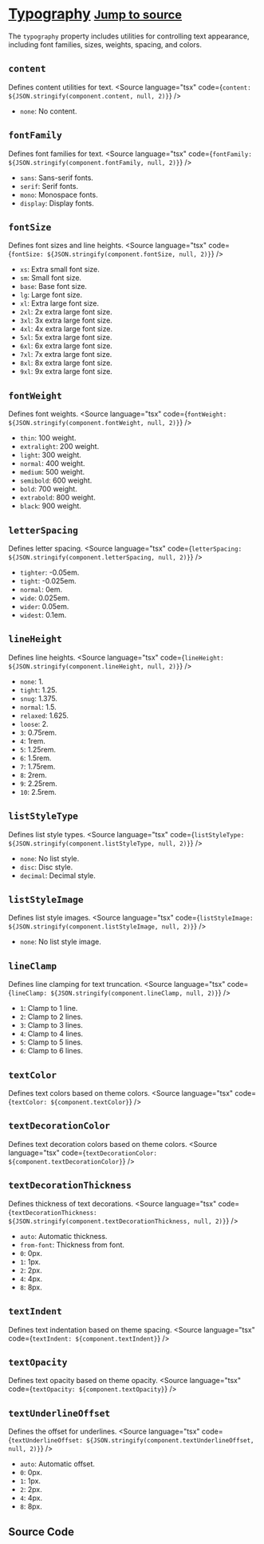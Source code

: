 
<Meta title="Tailwind/Theme/Typography" />

# [Typography](https://tailwindcss.com/docs/typography) <small className='text-xs'>[Jump to source](#source-code)</small>

The `typography` property includes utilities for controlling text appearance, including font families, sizes, weights, spacing, and colors.

## `content`
Defines content utilities for text.
<Source language="tsx" code={`content: ${JSON.stringify(component.content, null, 2)}`} />
- `none`: No content.

## `fontFamily`
Defines font families for text.
<Source language="tsx" code={`fontFamily: ${JSON.stringify(component.fontFamily, null, 2)}`} />
- `sans`: Sans-serif fonts.
- `serif`: Serif fonts.
- `mono`: Monospace fonts.
- `display`: Display fonts.

## `fontSize`
Defines font sizes and line heights.
<Source language="tsx" code={`fontSize: ${JSON.stringify(component.fontSize, null, 2)}`} />
- `xs`: Extra small font size.
- `sm`: Small font size.
- `base`: Base font size.
- `lg`: Large font size.
- `xl`: Extra large font size.
- `2xl`: 2x extra large font size.
- `3xl`: 3x extra large font size.
- `4xl`: 4x extra large font size.
- `5xl`: 5x extra large font size.
- `6xl`: 6x extra large font size.
- `7xl`: 7x extra large font size.
- `8xl`: 8x extra large font size.
- `9xl`: 9x extra large font size.

## `fontWeight`
Defines font weights.
<Source language="tsx" code={`fontWeight: ${JSON.stringify(component.fontWeight, null, 2)}`} />
- `thin`: 100 weight.
- `extralight`: 200 weight.
- `light`: 300 weight.
- `normal`: 400 weight.
- `medium`: 500 weight.
- `semibold`: 600 weight.
- `bold`: 700 weight.
- `extrabold`: 800 weight.
- `black`: 900 weight.

## `letterSpacing`
Defines letter spacing.
<Source language="tsx" code={`letterSpacing: ${JSON.stringify(component.letterSpacing, null, 2)}`} />
- `tighter`: -0.05em.
- `tight`: -0.025em.
- `normal`: 0em.
- `wide`: 0.025em.
- `wider`: 0.05em.
- `widest`: 0.1em.

## `lineHeight`
Defines line heights.
<Source language="tsx" code={`lineHeight: ${JSON.stringify(component.lineHeight, null, 2)}`} />
- `none`: 1.
- `tight`: 1.25.
- `snug`: 1.375.
- `normal`: 1.5.
- `relaxed`: 1.625.
- `loose`: 2.
- `3`: 0.75rem.
- `4`: 1rem.
- `5`: 1.25rem.
- `6`: 1.5rem.
- `7`: 1.75rem.
- `8`: 2rem.
- `9`: 2.25rem.
- `10`: 2.5rem.

## `listStyleType`
Defines list style types.
<Source language="tsx" code={`listStyleType: ${JSON.stringify(component.listStyleType, null, 2)}`} />
- `none`: No list style.
- `disc`: Disc style.
- `decimal`: Decimal style.

## `listStyleImage`
Defines list style images.
<Source language="tsx" code={`listStyleImage: ${JSON.stringify(component.listStyleImage, null, 2)}`} />
- `none`: No list style image.

## `lineClamp`
Defines line clamping for text truncation.
<Source language="tsx" code={`lineClamp: ${JSON.stringify(component.lineClamp, null, 2)}`} />
- `1`: Clamp to 1 line.
- `2`: Clamp to 2 lines.
- `3`: Clamp to 3 lines.
- `4`: Clamp to 4 lines.
- `5`: Clamp to 5 lines.
- `6`: Clamp to 6 lines.

## `textColor`
Defines text colors based on theme colors.
<Source language="tsx" code={`textColor: ${component.textColor}`} />

## `textDecorationColor`
Defines text decoration colors based on theme colors.
<Source language="tsx" code={`textDecorationColor: ${component.textDecorationColor}`} />

## `textDecorationThickness`
Defines thickness of text decorations.
<Source language="tsx" code={`textDecorationThickness: ${JSON.stringify(component.textDecorationThickness, null, 2)}`} />
- `auto`: Automatic thickness.
- `from-font`: Thickness from font.
- `0`: 0px.
- `1`: 1px.
- `2`: 2px.
- `4`: 4px.
- `8`: 8px.

## `textIndent`
Defines text indentation based on theme spacing.
<Source language="tsx" code={`textIndent: ${component.textIndent}`} />

## `textOpacity`
Defines text opacity based on theme opacity.
<Source language="tsx" code={`textOpacity: ${component.textOpacity}`} />

## `textUnderlineOffset`
Defines the offset for underlines.
<Source language="tsx" code={`textUnderlineOffset: ${JSON.stringify(component.textUnderlineOffset, null, 2)}`} />
- `auto`: Automatic offset.
- `0`: 0px.
- `1`: 1px.
- `2`: 2px.
- `4`: 4px.
- `8`: 8px.

## Source Code
<Source language="js" code={componentRaw} />
